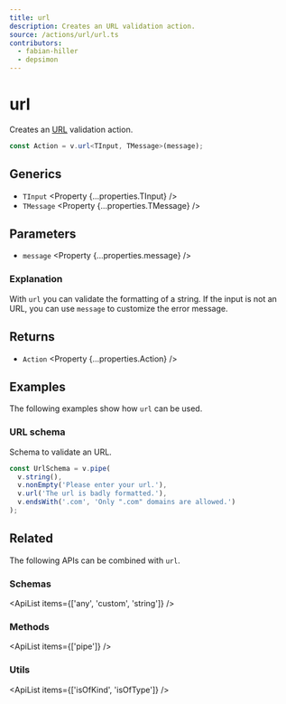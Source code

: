 ```yaml
---
title: url
description: Creates an URL validation action.
source: /actions/url/url.ts
contributors:
  - fabian-hiller
  - depsimon
---
```



# url

Creates an [URL](https://en.wikipedia.org/wiki/URL) validation action.

```ts
const Action = v.url<TInput, TMessage>(message);
```

## Generics

- `TInput` <Property {...properties.TInput} />
- `TMessage` <Property {...properties.TMessage} />

## Parameters

- `message` <Property {...properties.message} />

### Explanation

With `url` you can validate the formatting of a string. If the input is not an URL, you can use `message` to customize the error message.

## Returns

- `Action` <Property {...properties.Action} />

## Examples

The following examples show how `url` can be used.

### URL schema

Schema to validate an URL.

```ts
const UrlSchema = v.pipe(
  v.string(),
  v.nonEmpty('Please enter your url.'),
  v.url('The url is badly formatted.'),
  v.endsWith('.com', 'Only ".com" domains are allowed.')
);
```

## Related

The following APIs can be combined with `url`.

### Schemas

<ApiList items={['any', 'custom', 'string']} />

### Methods

<ApiList items={['pipe']} />

### Utils

<ApiList items={['isOfKind', 'isOfType']} />
